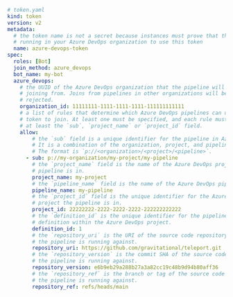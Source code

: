 ```yaml
# token.yaml
kind: token
version: v2
metadata:
  # the token name is not a secret because instances must prove that they are
  # running in your Azure DevOps organization to use this token
  name: azure-devops-token
spec:
  roles: [Bot]
  join_method: azure_devops
  bot_name: my-bot
  azure_devops:
    # the UUID of the Azure DevOps organization that the pipeline will be
    # joining from. Joins from pipelines in other organizations will be
    # rejected.
    organization_id: 11111111-1111-1111-1111-111111111111
    # a list of rules that determine which Azure DevOps pipelines can use this
    # token to join. At least one must be specified, and each rule must define
    # at least the `sub`, `project_name` or `project_id` field.
    allow:
        # the `sub` field is a unique identifier for the pipeline in Azure DevOps.
        # It is a combination of the organization, project, and pipeline name.
        # The format is `p://<organization>/<project>/<pipeline>`.
      - sub: p://my-organization/my-project/my-pipeline
        # the `project_name` field is the name of the Azure DevOps project the
        # pipeline is in.
        project_name: my-project
        # the `pipeline_name` field is the name of the Azure DevOps pipeline.
        pipeline_name: my-pipeline
        # the `project_id` field is the unique identifier for the Azure DevOps
        # project the pipeline is in.
        project_id: 22222222-2222-2222-2222-222222222222
        # the `definition_id` is the unique identifier for the pipeline
        # definition within the Azure DevOps project.
        definition_id: 1
        # the `repository_uri` is the URI of the source code repository that
        # the pipeline is running against.
        repository_uri: https://github.com/gravitational/teleport.git
        # the `repository_version` is the commit SHA of the source code that
        # the pipeline is running against.
        repository_version: e6b9eb29a288b27a3a82cc19c48b9d94b80aff36
        # the `repository_ref` is the branch or tag of the source code that
        # the pipeline is running against.
        repository_ref: refs/heads/main
```
